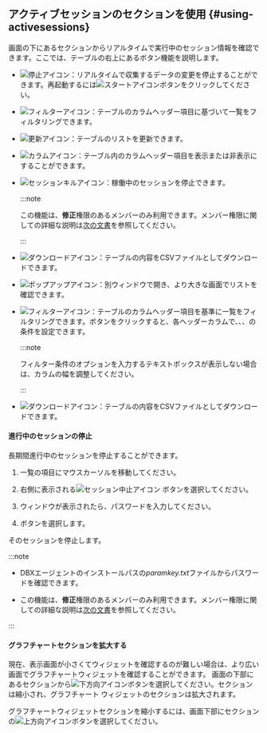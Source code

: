 ## アクティブセッションのセクションを使用 {#using-activesessions}

画面の下にある<Cmdname sid="active_sessions" className="uitext" />セクションからリアルタイムで実行中のセッション情報を確認できます。ここでは、テーブルの右上にあるボタン機能を説明します。

<Xclude product='postgresql,mysql,redis,mongodb,oracle-pro'>

- ![停止アイコン](/img/ico-pause.svg)：リアルタイムで収集するデータの変更を停止することができます。再起動するには![スタートアイコン](/img/ico-play-grey.svg)ボタンをクリックしてください。

</Xclude>

<InDoc product='postgresql,mysql,redis,mongodb,oracle-pro'>

- ![フィルターアイコン](/img/ico-filter.svg)：テーブルのカラムヘッダー項目に基づいて一覧をフィルタリングできます。

</InDoc>

- ![更新アイコン](/img/ico-refresh.svg)：テーブルのリストを更新できます。

- ![カラムアイコン](/img/ico-column.svg)：テーブル内のカラムヘッダー項目を表示または非表示にすることができます。

<InDoc product='postgresql,mysql,oracle-pro'>

- ![セッションキルアイコン](/img/ico-kill-session.svg)：稼働中のセッションを停止できます。

  :::note

  この機能は、**修正**権限のあるメンバーのみ利用できます。メンバー権限に関しての詳細な説明は[次の文書](../project/project-structure#project-auth)を参照してください。

  :::

</InDoc>

<InDoc product='postgresql,mysql,redis,mongodb,oracle-pro'>

- ![ダウンロードアイコン](/img/ico-download.svg)：テーブルの内容をCSVファイルとしてダウンロードできます。

- ![ポップアップアイコン](/img/ic-popup.svg)：別ウィンドウで開き、より大きな画面でリストを確認できます。

</InDoc>

<Xclude product='postgresql,mysql,redis,mongodb,oracle-pro'>

- ![フィルターアイコン](/img/ico-filter.svg)：テーブルのカラムヘッダー項目を基準に一覧をフィルタリングできます。ボタンをクリックすると、各ヘッダーカラムで<Cmdname sid="includes" className="uitext" />、<Cmdname sid="excludes" className="uitext" />、<Cmdname sid="equal" className="uitext" />、<Cmdname sid="unequal" className="uitext" />の条件を設定できます。

  :::note

  フィルター条件のオプションを入力するテキストボックスが表示しない場合は、カラムの幅を調整してください。

  :::

- ![ダウンロードアイコン](/img/ico-download.svg)：テーブルの内容をCSVファイルとしてダウンロードできます。

#### 進行中のセッションの停止

長期間進行中のセッションを停止することができます。

1. <Cmdname sid="active_sessions" className="uitext" />一覧の項目にマウスカーソルを移動してください。

2. 右側に表示される![セッション中止アイコン](/img/ic-kill-session.svg) ボタンを選択してください。

3. <Cmdname sid="session_kill" className="uitext" />ウィンドウが表示されたら、パスワードを入力してください。

4. <Cmdname sid="apply" className="uitext" />ボタンを選択します。

そのセッションを停止します。

:::note

- DBXエージェントのインストールパスの*paramkey.txt*ファイルからパスワードを確認できます。

- この機能は、**修正**権限のあるメンバーのみ利用できます。メンバー権限に関しての詳細な説明は[次の文書](../project/project-structure#project-auth)を参照してください。

:::

#### グラフチャートセクションを拡大する

<ImgLang img='db-common-folding-table.png' desc='アクティブセッション' />

現在、表示画面が小さくてウィジェットを確認するのが難しい場合は、より広い画面でグラフチャートウィジェットを確認することができます。 画面の下部にある<Cmdname sid="active_sessions" className="uitext" />セクションから![下方向アイコン](/img/ic-caret-down.svg)ボタンを選択してください。<Cmdname sid="active_sessions" className="uitext" />セクションは縮小され、グラフチャート ウィジェットのセクションは拡大されます。

グラフチャートウィジェットセクションを縮小するには、画面下部に<Cmdname sid="active_sessions" className="uitext" />セクションの![上方向アイコン](/img/ic-caret-up.svg)ボタンを選択してください。

</Xclude>
